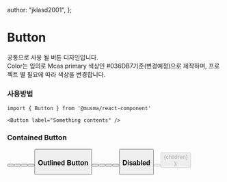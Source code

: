 

  author: "jklasd2001",
};

# Button

공통으로 사용 될 버튼 디자인입니다.  
Color는 임의로 Mcas primary 색상인 #036DB7기준(변경예정)으로 제작하며, 프로젝트 별 필요에 따라 색상을 변경합니다.

### 사용방법

```
import { Button } from '@musma/react-component'

<Button label="Something contents" />
```

### Contained Button

<Box className="not-prose flex gap-4">
  <Button size="xs" label="xs" />
  <Button size="sm" label="sm" />
  <Button size="md" label="md" />
  <Button size="lg" label="lg" />
  <Button size="full" label="Full" />
</Box>

### Outlined Button

<Box className="not-prose flex gap-4">
  <Button variant="outlined" size="xs" label="xs" />
  <Button variant="outlined" size="sm" label="sm" />
  <Button variant="outlined" size="md" label="md" />
  <Button variant="outlined" size="lg" label="lg" />
  <Button variant="outlined" size="full" label="Full" />
</Box>

### Disabled

<Box className="not-prose flex gap-4">
  <Button disabled={true} label="Contained" />
  <Button disabled={true} variant="outlined" label="Outlined" />
</Box>

  <article className="prose prose-lg dark:prose-invert">{children}</article>
);
